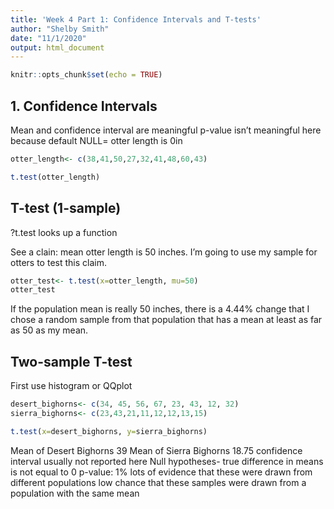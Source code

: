 ```yaml
---
title: 'Week 4 Part 1: Confidence Intervals and T-tests'
author: "Shelby Smith"
date: "11/1/2020"
output: html_document
---
```


```r
knitr::opts_chunk$set(echo = TRUE)
```

## 1. Confidence Intervals

Mean and confidence interval are meaningful
p-value isn't meaningful here because default NULL= otter length is 0in 

```r
otter_length<- c(38,41,50,27,32,41,48,60,43)

t.test(otter_length)
```

## T-test (1-sample)

?t.test looks up a function

See a clain: mean otter length is 50 inches. 
I'm going to use my sample for otters to test this claim. 

```r
otter_test<- t.test(x=otter_length, mu=50)
otter_test
```
If the population mean is really 50 inches, there is a 4.44% change that I chose a random sample from that population that has a mean at least as far as 50 as my mean. 

## Two-sample T-test

First use histogram or QQplot 

```r
desert_bighorns<- c(34, 45, 56, 67, 23, 43, 12, 32)
sierra_bighorns<- c(23,43,21,11,12,12,13,15)

t.test(x=desert_bighorns, y=sierra_bighorns)
```
Mean of Desert Bighorns 39
Mean of Sierra Bighorns 18.75
confidence interval usually not reported here 
Null hypotheses- true difference in means is not equal to 0
p-value: 1% lots of evidence that these were drawn from different populations 
low chance that these samples were drawn from a population with the same mean 
